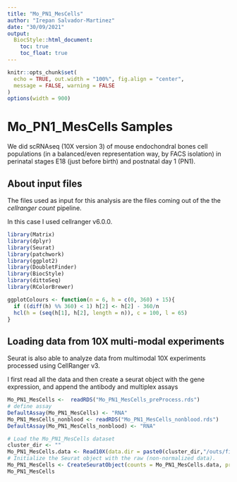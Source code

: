 ```yaml
---
title: "Mo_PN1_MesCells"
author: "Irepan Salvador-Martinez"
date: "30/09/2021"
output:
  BiocStyle::html_document:
    toc: true
    toc_float: true
---
```


```r
knitr::opts_chunk$set(
  echo = TRUE, out.width = "100%", fig.align = "center",
  message = FALSE, warning = FALSE
)
options(width = 900)
```


# Mo_PN1_MesCells Samples

We did scRNAseq (10X version 3) of mouse endochondral bones cell populations (in a balanced/even representation way, by FACS isolation) in perinatal stages E18 (just before birth) and postnatal day 1 (PN1).

## About input files

The files used as input for this analysis are the files coming out of the the
*cellranger count* pipeline.

In this case I used cellranger v6.0.0.



```r
library(Matrix)
library(dplyr)
library(Seurat)
library(patchwork)
library(ggplot2)
library(DoubletFinder)
library(BiocStyle)
library(dittoSeq)
library(RColorBrewer)
```

```r

ggplotColours <- function(n = 6, h = c(0, 360) + 15){
  if ((diff(h) %% 360) < 1) h[2] <- h[2] - 360/n
  hcl(h = (seq(h[1], h[2], length = n)), c = 100, l = 65)
}

```


## Loading data from 10X multi-modal experiments

Seurat is also able to analyze data from multimodal 10X experiments processed using CellRanger v3.

I first read all the data and then create a seurat object with the gene expression, and append the antibody and multiplex assays

```r
Mo_PN1_MesCells <-  readRDS("Mo_PN1_MesCells_preProcess.rds")
# define assay
DefaultAssay(Mo_PN1_MesCells) <- "RNA"
Mo_PN1_MesCells_nonblood <- readRDS("Mo_PN1_MesCells_nonblood.rds")
DefaultAssay(Mo_PN1_MesCells_nonblood) <- "RNA"
```


```r
# Load the Mo_PN1_MesCells dataset
cluster_dir <- ""
Mo_PN1_MesCells.data <- Read10X(data.dir = paste0(cluster_dir,"/outs/filtered_feature_bc_matrix/"))
# Initialize the Seurat object with the raw (non-normalized data).
Mo_PN1_MesCells <- CreateSeuratObject(counts = Mo_PN1_MesCells.data, project = "Tomato", min.cells = 3, min.features = 200)
Mo_PN1_MesCells

```

